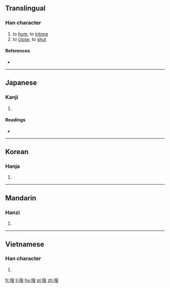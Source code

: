 ==Translingual==

===Han character===
{{Han char|rn=30|rad=口|as=08|sn=11|four=|canj=口金 (RC), XX口金 (XXRC)|ids=⿰口金}}

# to [[hum]], to [[intone]]
# to [[close]], to [[shut]]

====References====
* {{Han ref|kx=0193.110|dkj=03755|dj=0413.220|hdz=10643.070|uh=552B|ud=21803}}

----

==Japanese==

===Kanji===
{{ja-kanji|grade=|rs=口08}}

# {{defn|lang=ja|sort=口08}}

====Readings====
* {{ja-readings|on=[[ぎん]] (gin), [[ごん]] (gon), [[きん]] (kin)|kun=[[どもる]] (domoru), [[おとじる]] (otojiru), [[ううたう]] (uutau)}}

----

==Korean==

===Hanja===
{{ko-hanja|hangeul=금|rv=geum|mr=kŭm}}

# {{defn|lang=ko|sort=口08}}

----

==Mandarin==

===Hanzi===
{{cmn-hanzi|pin=[[wěi]] ([[wei3]]), [[yín]] ([[yin2]])|wg=wei<sup>3</sup>, yin<sup>2</sup>}}

# {{defn|lang=cmn|sort=口08}}

----

==Vietnamese==

===Han character===
{{vi-hantu|[[câm]], [[cẩm]], [[gặm]], [[ngẩm]], [[ngẫm]], [[căm]], [[gẫm]], [[ngậm]]|rs=口08}}

# {{defn|lang=vi|sort=口08}}

[[fr:唫]]
[[li:唫]]
[[hu:唫]]
[[pl:唫]]
[[zh:唫]]